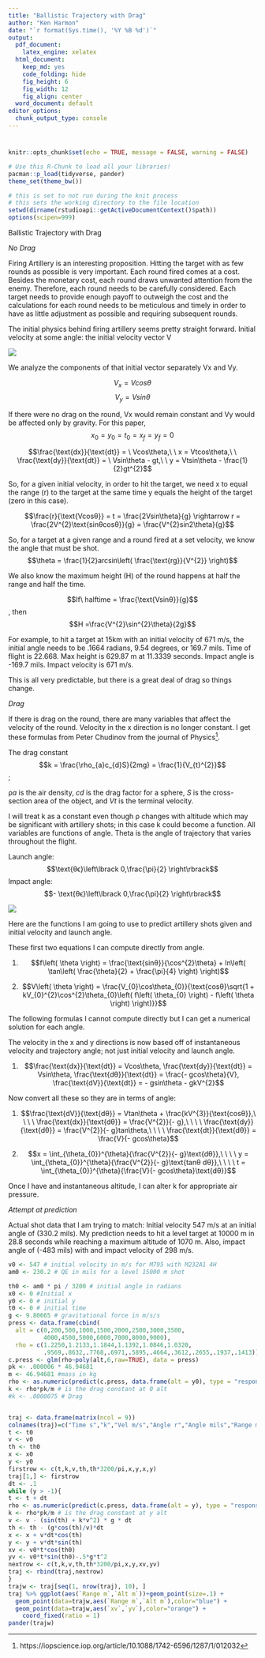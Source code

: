 ```yaml
---
title: "Ballistic Trajectory with Drag"
author: "Ken Harmon"
date: "`r format(Sys.time(), '%Y %B %d')`"
output:
  pdf_document:
    latex_engine: xelatex
  html_document:
    keep_md: yes
    code_folding: hide
    fig_height: 6
    fig_width: 12
    fig_align: center
  word_document: default
editor_options:
  chunk_output_type: console
---
```

# {.tabset .tabset-fade}

```r
knitr::opts_chunk$set(echo = TRUE, message = FALSE, warning = FALSE)
```

```r
# Use this R-Chunk to load all your libraries!
pacman::p_load(tidyverse, pander)
theme_set(theme_bw())
```

```r
# this is set to not run during the knit process
# this sets the working directory to the file location
setwd(dirname(rstudioapi::getActiveDocumentContext()$path))
options(scipen=999)
```

Ballistic Trajectory with Drag

*No Drag*

Firing Artillery is an interesting proposition. Hitting the target with as few
rounds as possible is very important. Each round fired comes at a cost. Besides
the monetary cost, each round draws unwanted attention from the enemy.
Therefore, each round needs to be carefully considered. Each target needs to
provide enough payoff to outweigh the cost and the calculations for each round
needs to be meticulous and timely in order to have as little adjustment as
possible and requiring subsequent rounds.

The initial physics behind firing artillery seems pretty straight forward.
Initial velocity at some angle: the initial velocity vector V

![](media/bdc6aece00f34d9fb2f177df1c70e766.png)

We analyze the components of that initial vector separately Vx and Vy.

$$V_{x} = Vcos\theta$$
$$V_{y} = Vsin\theta$$

If there were no drag on the round, Vx would remain constant and Vy would be
affected only by gravity. For this paper, $$x_{0} = y_{0} = t_{0} = x_{f} =
y_{f} = 0$$

$$\frac{\text{dx}}{\text{dt}} = \ Vcos\theta,\ \ x = Vtcos\theta,\ \
\frac{\text{dy}}{\text{dt}} = \ Vsin\theta - gt,\ \ y = Vtsin\theta -
\frac{1}{2}gt^{2}$$

So, for a given initial velocity, in order to hit the target, we need x to equal
the range (r) to the target at the same time y equals the height of the target
(zero in this case).

$$\frac{r}{\text{Vcosθ}} = t = \frac{2Vsin\theta}{g} \rightarrow r =
\frac{2V^{2}\text{sinθcosθ}}{g} = \frac{V^{2}sin2\theta}{g}$$

So, for a target at a given range and a round fired at a set velocity, we know
the angle that must be shot. $$\theta = \frac{1}{2}arcsin\left(
\frac{\text{rg}}{V^{2}} \right)$$

We also know the maximum height (H) of the round happens at half the range and
half the time.

$$If\ halftime = \frac{\text{Vsinθ}}{g}$$
, then 
$$H =\frac{V^{2}\sin^{2}\theta}{2g}$$

For example, to hit a target at 15km with an initial velocity of 671 m/s, the
initial angle needs to be .1664 radians, 9.54 degrees, or 169.7 mils. Time of
flight is 22.668. Max height is 629.87 m at 11.3339 seconds. Impact angle is
-169.7 mils. Impact velocity is 671 m/s.

This is all very predictable, but there is a great deal of drag so things
change.

*Drag*

If there is drag on the round, there are many variables that affect the velocity
of the round. Velocity in the x direction is no longer constant. I get these
formulas from Peter Chudinov from the journal of Physics[^1].

[^1]: https://iopscience.iop.org/article/10.1088/1742-6596/1287/1/012032

The drag constant $$k = \frac{\rho_{a}c_{d}S}{2mg} = \frac{1}{V_{t}^{2}}$$;

ρ*a* is the air density, *cd* is the drag factor for a sphere, *S* is the
cross-section area of the object, and *Vt* is the terminal velocity.

I will treat k as a constant even though ρ changes with altitude which may be
significant with artillery shots; in this case k could become a function. All
variables are functions of angle. Theta is the angle of trajectory that varies
throughout the flight.

Launch angle: $$\text{θϵ}\left\lbrack 0,\frac{\pi}{2} \right\rbrack$$ Impact
angle: $$- \text{θϵ}\left\lbrack 0,\frac{\pi}{2} \right\rbrack$$

![](media/09aa336ef56776834ee2eced9ecb01ff.png)

Here are the functions I am going to use to predict artillery shots given and
initial velocity and launch angle.

These first two equations I can compute directly from angle.

1.  $$f\left( \theta \right) = \frac{\text{sinθ}}{\cos^{2}\theta} + ln\left(
    \tan\left( \frac{\theta}{2} + \frac{\pi}{4} \right) \right)$$

2.  $$V\left( \theta \right) = \frac{V_{0}\cos\theta_{0}}{\text{cosθ}\sqrt{1 +
    kV_{0}^{2}\cos^{2}\theta_{0}\left( f\left( \theta_{0} \right) - f\left(
    \theta \right) \right)}}$$

The following formulas I cannot compute directly but I can get a numerical
solution for each angle.

The velocity in the x and y directions is now based off of instantaneous
velocity and trajectory angle; not just initial velocity and launch angle.

1.  $$\frac{\text{dx}}{\text{dt}} = Vcos\theta,
    \frac{\text{dy}}{\text{dt}} = Vsin\theta,
    \frac{\text{dθ}}{\text{dt}} = \frac{- gcos\theta}{V},
    \frac{\text{dV}}{\text{dt}} = - gsin\theta - gkV^{2}$$

Now convert all these so they are in terms of angle:

1.  $$\frac{\text{dV}}{\text{dθ}} = Vtan\theta + \frac{kV^{3}}{\text{cosθ}},\ \
    \ \ \frac{\text{dx}}{\text{dθ}} = \frac{V^{2}}{- g},\ \ \ \
    \frac{\text{dy}}{\text{dθ}} = \frac{V^{2}}{- g}tan\theta,\ \ \ \
    \frac{\text{dt}}{\text{dθ}} = \frac{V}{- gcos\theta}$$

2.  $$x = \int_{\theta_{0}}^{\theta}{\frac{V^{2}}{- g}\text{dθ}},\ \ \ \ y =
    \int_{\theta_{0}}^{\theta}{\frac{V^{2}}{- g}\text{tanθ dθ}},\ \ \ \ t =
    \int_{\theta_{0}}^{\theta}{\frac{V}{- gcos\theta}\text{dθ}}$$

Once I have and instantaneous altitude, I can alter k for appropriate air
pressure.

*Attempt at prediction*

Actual shot data that I am trying to match: Initial velocity 547 m/s at an
initial angle of (330.2 mils). My prediction needs
to hit a level target at 10000 m in 28.8 seconds while reaching a maximum
altitude of 1070 m. Also, impact angle of (-483 mils) with and impact velocity of 298 m/s.

```r

v0 <- 547 # initial velocity in m/s for M795 with M232A1 4H
am0 <- 230.2 # QE in mils for a level 15000 m shot

th0 <- am0 * pi / 3200 # initial angle in radians
x0 <- 0 #Initial x
y0 <- 0 # initial y
t0 <- 0 # initial time
g <- 9.80665 # gravitational force in m/s/s
press <- data.frame(cbind(
  alt = c(0,200,500,1000,1500,2000,2500,3000,3500,
          4000,4500,5000,6000,7000,8000,9000),
  rho = c(1.2250,1.2133,1.1844,1.1392,1.0846,1.0320,
          .9569,.8632,.7768,.6971,.5895,.4664,.3612,.2655,.1937,.1413)))
c.press <- glm(rho~poly(alt,6,raw=TRUE), data = press)
pk <- .000006 * 46.94681
m <- 46.94681 #mass in kg
rho <- as.numeric(predict(c.press, data.frame(alt = y0), type = "response"))
k <- rho*pk/m # is the drag constant at 0 alt
#k <- .0000075 # Drag


traj <- data.frame(matrix(ncol = 9))
colnames(traj)=c("Time s","k","Vel m/s","Angle r","Angle mils","Range m","Alt m","xv","yv")
t <- t0
v <- v0
th <- th0
x <- x0
y <- y0
firstrow <- c(t,k,v,th,th*3200/pi,x,y,x,y)
traj[1,] <- firstrow
dt <- .1
while (y > -1){
t <- t + dt
rho <- as.numeric(predict(c.press, data.frame(alt = y), type = "response"))
k <- rho*pk/m # is the drag constant at y alt
v <- v - (sin(th) + k*v^2) * g * dt
th <- th - (g*cos(th)/v)*dt
x <- x + v*dt*cos(th)
y <- y + v*dt*sin(th)
xv <- v0*t*cos(th0)
yv <- v0*t*sin(th0)-.5*g*t^2
nextrow <- c(t,k,v,th,th*3200/pi,x,y,xv,yv)
traj <- rbind(traj,nextrow)
}
trajw <- traj[seq(1, nrow(traj), 10), ]
traj %>% ggplot(aes(`Range m`,`Alt m`))+geom_point(size=.1) +
  geom_point(data=trajw,aes(`Range m`,`Alt m`),color="blue") +
  geom_point(data=trajw,aes(`xv`,`yv`),color="orange") +
    coord_fixed(ratio = 1)
pander(trajw)
```